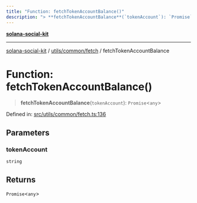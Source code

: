```yaml
---
title: "Function: fetchTokenAccountBalance()"
description: "> **fetchTokenAccountBalance**(`tokenAccount`): `Promise`\<`any`\>"
---
```


[**solana-social-kit**](../../../../README.mdx)

***

[solana-social-kit](../../../../README.mdx) / [utils/common/fetch](../README.mdx) / fetchTokenAccountBalance

# Function: fetchTokenAccountBalance()

> **fetchTokenAccountBalance**(`tokenAccount`): `Promise`\<`any`\>

Defined in: [src/utils/common/fetch.ts:136](https://github.com/SendArcade/solana-social-starter/blob/bd4b3556b8f469c27ebb06f4df65b3a36b43ba3b/src/utils/common/fetch.ts#L136)

## Parameters

### tokenAccount

`string`

## Returns

`Promise`\<`any`\>
